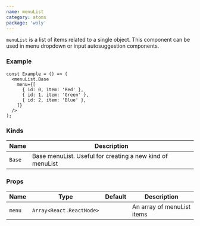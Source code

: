 ```yaml
---
name: menuList
category: atoms
package: 'woly'
---
```



`menuList` is a list of items related to a single object. This component can be used in menu dropdown or input autosuggestion components.

### Example

<div style={{ maxWidth: '300px' }}>
  <menuList.Base
    menu={[
      { id: 0, item: 'Red' },
      { id: 1, item: 'Green' },
      { id: 2, item: 'Blue' },
    ]}
  />
</div>

```tsx
const Example = () => (
  <menuList.Base
    menu={[
      { id: 0, item: 'Red' },
      { id: 1, item: 'Green' },
      { id: 2, item: 'Blue' },
    ]}
  />
);
```

### Kinds

| Name   | Description                                               |
| ------ | --------------------------------------------------------- |
| `Base` | Base menuList. Useful for creating a new kind of menuList |

### Props

| Name   | Type                     | Default | Description                |
| ------ | ------------------------ | ------- | -------------------------- |
| `menu` | `Array<React.ReactNode>` |         | An array of menuList items |

